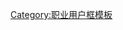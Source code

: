 {{Userbox
 |id=HR
 |id-c=#6FA5F7
 |info=该用戶是'''[[人力资源]]'''从业者
 |info-c=#C5DBFD
 |border-c=#6FA5F7
 |nocat={{{nocat|}}}
 |usercategory=从事人力资源工作的維基人
}}<noinclude>{{clear2}}{{自动分类|从事人力资源工作的維基人}}[[Category:职业用户框模板]]</noinclude>